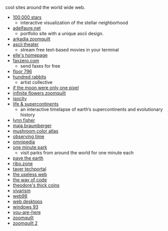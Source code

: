 
cool sites around the world wide web.

- [100,000 stars](https://stars.chromeexperiments.com/)
  - interactive visualization of the stellar neighborhood
- [adelfaure.net](https://adelfaure.net/)
  - portfolio site with a unique ascii design.
- [arkadia zoomquilt](https://zzz.arkadia.xyz/)
- [ascii theater](https://ascii.theater/)
  - stream free text-based movies in your terminal
- [elle's homepage](https://ellesho.me/page/)
- [faxzero.com](https://faxzero.com)
  - send faxes for free
- [floor 796](https://floor796.com)
- [hundred rabbits](https://100r.co/site/home.html)
  - artist collective
- [if the moon were only one pixel](https://joshworth.com/dev/pixelspace/pixelspace_solarsystem.html)
- [infinite flowers zoomquilt](https://infiniteflowers.net/)
- [isocity](https://victorribeiro.com/isocity)
- [life & supercontinents](https://szupie.github.io/supercontinents/)
  - an interactive timelapse of earth’s supercontinents and evolutionary history
- [lynn fisher](https://lynnandtonic.com/)
- [maja braumberger](https://majabraumberger.com/)
- [mushroom color atlas](https://mushroomcoloratlas.com)
- [observing time](https://observingtime.cam/)
- [omnipedia](https://omnipedia.app/)
- [one minute park](https://oneminutepark.tv/)
  - visit parks from around the world for one minute each
- [pave the earth](https://alt.pavethe.earth/)
- [ribo.zone](https://ribo.zone/)
- [taver techportal](https://taver.techstream.site)
- [the useless web](https://theuselessweb.com/)
- [the way of code](https://www.thewayofcode.com/)
- [theodore's thick coins](https://thick-coins.net/)
- [vivarism](https://vivarism.net/)
- [web98](https://zigzag1001.github.io/web98/)
- [web desktops](https://simone.computer/#/webdesktops)
- [windows 93](https://www.windows93.net/)
- [you-are-here](https://s-n-d.si/index.html)
- [zoomquilt](https://zzz.zoomquilt.org/)
- [zoomquilt 2](https://zzz.zoomquilt2.com/)
